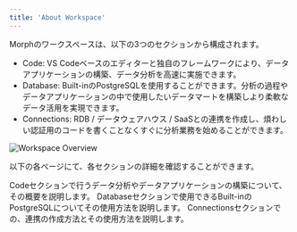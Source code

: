 ```yaml
---
title: 'About Workspace'
---
```


Morphのワークスペースは、以下の3つのセクションから構成されます。

- Code: VS Codeベースのエディターと独自のフレームワークにより、データアプリケーションの構築、データ分析を高速に実施できます。
- Database: Built-inのPostgreSQLを使用することができます。分析の過程やデータアプリケーションの中で使用したいデータマートを構築しより柔軟なデータ活用を実現できます。
- Connections: RDB / データウェアハウス / SaaSとの連携を作成し、煩わしい認証用のコードを書くことなくすぐに分析業務を始めることができます。

<img
  src="/assets/images/docs/workspace-overview.png"
  alt="Workspace Overview"
/>

以下の各ページにて、各セクションの詳細を確認することができます。

<CardGroup cols={2}>
  <Card title="Code" icon="square-1" href="/docs/ja/workspace/environment">
    Codeセクションで行うデータ分析やデータアプリケーションの構築について、その概要を説明します。
  </Card>
  <Card title="Database" icon="square-2" href="/docs/ja/data-sources/builtin-postgres">
    Databaseセクションで使用できるBuilt-inのPostgreSQLについてその使用方法を説明します。
  </Card>
  <Card title="Connections" icon="square-3" href="/docs/ja/data-sources/connectors">
    Connectionsセクションでの、連携の作成方法とその使用方法を説明します。
  </Card>
</CardGroup>
